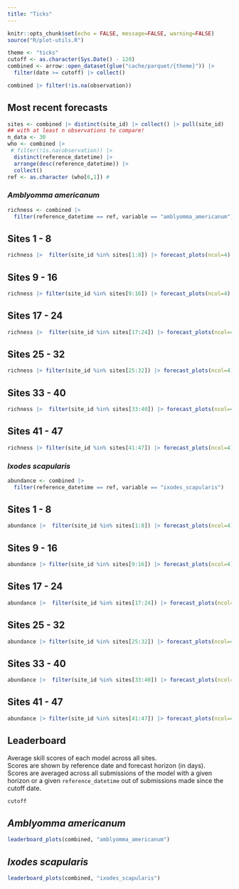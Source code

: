 ```yaml
---
title: "Ticks"
---
```


```r
knitr::opts_chunk$set(echo = FALSE, message=FALSE, warning=FALSE)
source("R/plot-utils.R")
```

```r
theme <- "ticks"
cutoff <- as.character(Sys.Date() - 120)
combined <- arrow::open_dataset(glue("cache/parquet/{theme}")) |>
  filter(date >= cutoff) |> collect() 

combined |> filter(!is.na(observation))

```

## Most recent forecasts

```r
sites <- combined |> distinct(site_id) |> collect() |> pull(site_id)
## with at least n observations to compare!
n_data <- 30
who <- combined |> 
 # filter(!is.na(observation)) |> 
  distinct(reference_datetime) |> 
  arrange(desc(reference_datetime)) |> 
  collect()
ref <- as.character (who[6,1]) # 
```

### *Amblyomma americanum*

::: panel-tabset
```r
richness <- combined |> 
  filter(reference_datetime == ref, variable == "amblyomma_americanum")
```

## Sites 1 - 8

```r
richness |>  filter(site_id %in% sites[1:8]) |> forecast_plots(ncol=4)
```

## Sites 9 - 16

```r
richness |> filter(site_id %in% sites[9:16]) |> forecast_plots(ncol=4)
```

## Sites 17 - 24

```r
richness |>  filter(site_id %in% sites[17:24]) |> forecast_plots(ncol=4)
```

## Sites 25 - 32

```r
richness |> filter(site_id %in% sites[25:32]) |> forecast_plots(ncol=4)
```

## Sites 33 - 40

```r
richness |>  filter(site_id %in% sites[33:40]) |> forecast_plots(ncol=4)
```

## Sites 41 - 47

```r
richness |> filter(site_id %in% sites[41:47]) |> forecast_plots(ncol=4)
```
:::

### *Ixodes scapularis*

::: panel-tabset
```r
abundance <- combined |> 
  filter(reference_datetime == ref, variable == "ixodes_scapularis")
```

## Sites 1 - 8

```r
abundance |>  filter(site_id %in% sites[1:8]) |> forecast_plots(ncol=4)
```

## Sites 9 - 16

```r
abundance |> filter(site_id %in% sites[9:16]) |> forecast_plots(ncol=4)
```

## Sites 17 - 24

```r
abundance |>  filter(site_id %in% sites[17:24]) |> forecast_plots(ncol=4)
```

## Sites 25 - 32

```r
abundance |> filter(site_id %in% sites[25:32]) |> forecast_plots(ncol=4)
```

## Sites 33 - 40

```r
abundance |>  filter(site_id %in% sites[33:40]) |> forecast_plots(ncol=4)
```

## Sites 41 - 47

```r
abundance |> filter(site_id %in% sites[41:47]) |> forecast_plots(ncol=4)
```
:::

## Leaderboard

Average skill scores of each model across all sites.\
Scores are shown by reference date and forecast horizon (in days).\
Scores are averaged across all submissions of the model with a given horizon or a given `reference_datetime` out of submissions made since the cutoff date.

```r
cutoff
```

::: panel-tabset
## *Amblyomma americanum*

```r
leaderboard_plots(combined, "amblyomma_americanum")

```

## *Ixodes scapularis*

```r
leaderboard_plots(combined, "ixodes_scapularis")
```
:::

<!-- Consider adding site-by-site breakout on scores -->
